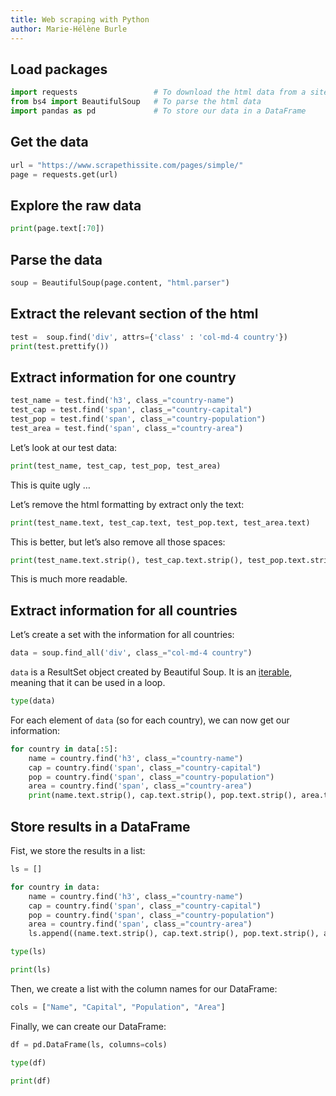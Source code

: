 ```yaml
---
title: Web scraping with Python
author: Marie-Hélène Burle
---
```


<!-- Site to use as a better example: -->
<!-- https://trace.tennessee.edu/utk_graddiss/index.html -->
<!-- 1. Scrape all the links of that page into a list -->
<!-- 2. Use each link to extract the information "Date of Award", "Degree Type", etc. through a big loop -->

## Load packages

```python
import requests                 # To download the html data from a site
from bs4 import BeautifulSoup   # To parse the html data
import pandas as pd             # To store our data in a DataFrame
```

## Get the data

```python
url = "https://www.scrapethissite.com/pages/simple/"
page = requests.get(url)
```

## Explore the raw data

```python
print(page.text[:70])
```

## Parse the data

```python
soup = BeautifulSoup(page.content, "html.parser")
```

## Extract the relevant section of the html

```python
test =  soup.find('div', attrs={'class' : 'col-md-4 country'})
print(test.prettify())
```

## Extract information for one country

```python
test_name = test.find('h3', class_="country-name")
test_cap = test.find('span', class_="country-capital")
test_pop = test.find('span', class_="country-population")
test_area = test.find('span', class_="country-area")
```

Let's look at our test data:

```python
print(test_name, test_cap, test_pop, test_area)
```

This is quite ugly ...

Let's remove the html formatting by extract only the text:

```python
print(test_name.text, test_cap.text, test_pop.text, test_area.text)
```

This is better, but let's also remove all those spaces:

```python
print(test_name.text.strip(), test_cap.text.strip(), test_pop.text.strip(), test_area.text.strip())
```

This is much more readable.

## Extract information for all countries

Let's create a set with the information for all countries:

```python
data = soup.find_all('div', class_="col-md-4 country")
```

`data` is a ResultSet object created by Beautiful Soup. It is an [iterable](https://docs.python.org/3/glossary.html#term-iterable), meaning that it can be used in a loop.

```python
type(data)
```

For each element of `data` (so for each country), we can now get our information:

```python
for country in data[:5]:
    name = country.find('h3', class_="country-name")
    cap = country.find('span', class_="country-capital")
    pop = country.find('span', class_="country-population")
    area = country.find('span', class_="country-area")
    print(name.text.strip(), cap.text.strip(), pop.text.strip(), area.text.strip())
```

## Store results in a DataFrame

Fist, we store the results in a list:

```python
ls = []

for country in data:
    name = country.find('h3', class_="country-name")
    cap = country.find('span', class_="country-capital")
    pop = country.find('span', class_="country-population")
    area = country.find('span', class_="country-area")
    ls.append((name.text.strip(), cap.text.strip(), pop.text.strip(), area.text.strip()))
```

```python
type(ls)
```

```python
print(ls)
```

Then, we create a list with the column names for our DataFrame:

```python
cols = ["Name", "Capital", "Population", "Area"]
```

Finally, we can create our DataFrame:

```python
df = pd.DataFrame(ls, columns=cols)
```

```python
type(df)
```

```python
print(df)
```

